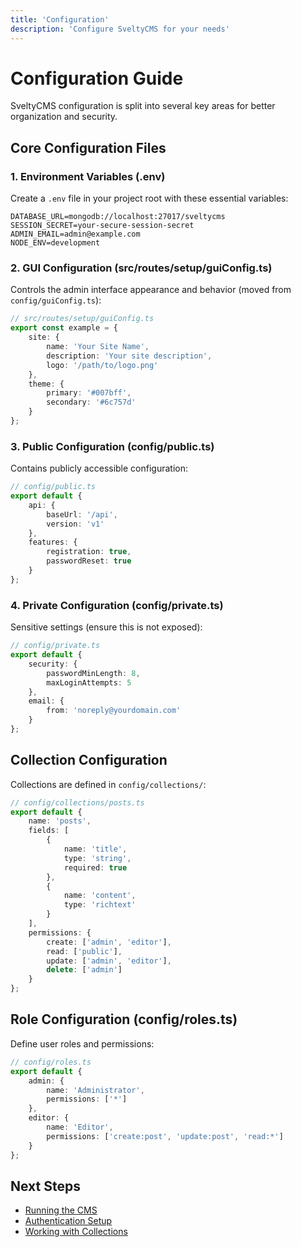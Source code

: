 ```yaml
---
title: 'Configuration'
description: 'Configure SveltyCMS for your needs'
---
```


# Configuration Guide

SveltyCMS configuration is split into several key areas for better organization and security.

## Core Configuration Files

### 1. Environment Variables (.env)

Create a `.env` file in your project root with these essential variables:

```env
DATABASE_URL=mongodb://localhost:27017/sveltycms
SESSION_SECRET=your-secure-session-secret
ADMIN_EMAIL=admin@example.com
NODE_ENV=development
```

### 2. GUI Configuration (src/routes/setup/guiConfig.ts)

Controls the admin interface appearance and behavior (moved from `config/guiConfig.ts`):

```typescript
// src/routes/setup/guiConfig.ts
export const example = {
	site: {
		name: 'Your Site Name',
		description: 'Your site description',
		logo: '/path/to/logo.png'
	},
	theme: {
		primary: '#007bff',
		secondary: '#6c757d'
	}
};
```

### 3. Public Configuration (config/public.ts)

Contains publicly accessible configuration:

```typescript
// config/public.ts
export default {
	api: {
		baseUrl: '/api',
		version: 'v1'
	},
	features: {
		registration: true,
		passwordReset: true
	}
};
```

### 4. Private Configuration (config/private.ts)

Sensitive settings (ensure this is not exposed):

```typescript
// config/private.ts
export default {
	security: {
		passwordMinLength: 8,
		maxLoginAttempts: 5
	},
	email: {
		from: 'noreply@yourdomain.com'
	}
};
```

## Collection Configuration

Collections are defined in `config/collections/`:

```typescript
// config/collections/posts.ts
export default {
	name: 'posts',
	fields: [
		{
			name: 'title',
			type: 'string',
			required: true
		},
		{
			name: 'content',
			type: 'richtext'
		}
	],
	permissions: {
		create: ['admin', 'editor'],
		read: ['public'],
		update: ['admin', 'editor'],
		delete: ['admin']
	}
};
```

## Role Configuration (config/roles.ts)

Define user roles and permissions:

```typescript
// config/roles.ts
export default {
	admin: {
		name: 'Administrator',
		permissions: ['*']
	},
	editor: {
		name: 'Editor',
		permissions: ['create:post', 'update:post', 'read:*']
	}
};
```

## Next Steps

- [Running the CMS](./06-Running.md)
- [Authentication Setup](../auth/01-Authentication.md)
- [Working with Collections](../collections/01-Collections.md)
